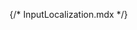 {/* InputLocalization.mdx */}
 
 


<Title  /> 

<Subtitle />

## Basic Input Localization

<Canvas of={InputLocalizationStories.Primary} withToolbar layout='centered'/>

## Multiple

<Canvas of={InputLocalizationStories.Multiple} withToolbar layout='centered'/>

## With Icon

<Canvas of={InputLocalizationStories.WithIcon} withToolbar layout='centered'/>

## With Icon And Custom Label

<Canvas of={InputLocalizationStories.WithIconAndCustomLabel} withToolbar layout='centered'/>

## API

<ArgTypes sort='alpha' />

<ForwardRefNote />

